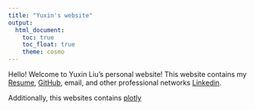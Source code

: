 ```yaml
---
title: "Yuxin's website"
output: 
  html_document:
    toc: true
    toc_float: true
    theme: cosmo
---
```

Hello! Welcome to Yuxin Liu's personal website! This website contains my [Resume](resume.html), [GitHub](http://github.com/YuxinLiu98/), email, and other professional networks [Linkedin](https://www.linkedin.com/in/yuxin-liu-5b9b6a181/).

Additionally, this websites contains [plotly](ploty.html)
